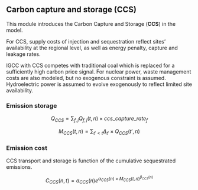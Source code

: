 ## Carbon capture and storage (CCS)

This module introduces the Carbon Capture and Storage (**CCS**) in the model.

For CCS, supply costs of injection and sequestration reflect sites’
availability at the regional level,
as well as energy penalty, capture and leakage rates.

IGCC with CCS competes with traditional coal which is replaced for
a sufficiently high carbon price signal.
For nuclear power, waste management costs are also modeled,
but no exogenous constraint is assumed.
Hydroelectric power is assumed to evolve exogenously to reflect
limited site availability. 

### Emission storage

$$
    Q_{CCS} = \sum_{f,j} Q_{f,j}(t,n) \times ccs\_capture\_rate_f
$$

$$
    M_{CCS}(t,n) = \sum_{t'<t} \Delta_{t'} \times Q_{CCS}(t',n)
$$


### Emission cost

CCS transport and storage is function of the cumulative sequestrated emissions. 

$$
    C_{CCS}(n,t) = a_{CCS}(n) e^{\alpha_{CCS}(n) \times M_{CCS}(t,n)^{\beta_{CCS}(n)}}
$$

